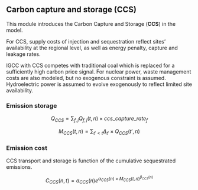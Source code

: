 ## Carbon capture and storage (CCS)

This module introduces the Carbon Capture and Storage (**CCS**) in the model.

For CCS, supply costs of injection and sequestration reflect sites’
availability at the regional level,
as well as energy penalty, capture and leakage rates.

IGCC with CCS competes with traditional coal which is replaced for
a sufficiently high carbon price signal.
For nuclear power, waste management costs are also modeled,
but no exogenous constraint is assumed.
Hydroelectric power is assumed to evolve exogenously to reflect
limited site availability. 

### Emission storage

$$
    Q_{CCS} = \sum_{f,j} Q_{f,j}(t,n) \times ccs\_capture\_rate_f
$$

$$
    M_{CCS}(t,n) = \sum_{t'<t} \Delta_{t'} \times Q_{CCS}(t',n)
$$


### Emission cost

CCS transport and storage is function of the cumulative sequestrated emissions. 

$$
    C_{CCS}(n,t) = a_{CCS}(n) e^{\alpha_{CCS}(n) \times M_{CCS}(t,n)^{\beta_{CCS}(n)}}
$$

